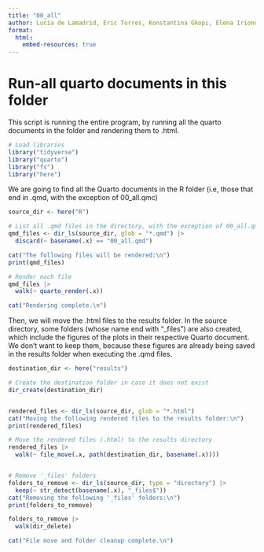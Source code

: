```yaml
---
title: "00_all"
author: Lucía de Lamadrid, Eric Torres, Konstantina Gkopi, Elena Iriondo and Jorge Santiago
format:
  html:
    embed-resources: true
---
```


# Run-all quarto documents in this folder

This script is running the entire program, by running all the quarto documents in the folder and rendering them to .html.

```r
# Load libraries
library("tidyverse")
library("quarto")
library("fs")
library("here")
```

We are going to find all the Quarto documents in the R folder (i.e, those that end in .qmd, with the exception of 00_all.qmc)

```r
source_dir <- here("R")

# List all .qmd files in the directory, with the exception of 00_all.qmd
qmd_files <- dir_ls(source_dir, glob = "*.qmd") |> 
  discard(~ basename(.x) == "00_all.qmd")  

cat("The following files will be rendered:\n")
print(qmd_files)

# Render each file
qmd_files |> 
  walk(~ quarto_render(.x))

cat("Rendering complete.\n")
```

Then, we will move the .html files to the results folder. In the source directory, some folders (whose name end with "\_files") are also created, which include the figures of the plots in their respective Quarto document. We don't want to keep them, because these figures are already being saved in the results folder when executing the .qmd files.

```r
destination_dir <- here("results")

# Create the destination folder in case it does not exist
dir_create(destination_dir)


rendered_files <- dir_ls(source_dir, glob = "*.html")
cat("Moving the following rendered files to the results folder:\n")
print(rendered_files)

# Move the rendered files (.html) to the results directory
rendered_files |> 
  walk(~ file_move(.x, path(destination_dir, basename(.x))))


# Remove '_files' folders
folders_to_remove <- dir_ls(source_dir, type = "directory") |> 
  keep(~ str_detect(basename(.x), "_files$"))
cat("Removing the following '_files' folders:\n")
print(folders_to_remove)

folders_to_remove |> 
  walk(dir_delete)

cat("File move and folder cleanup complete.\n")
```
